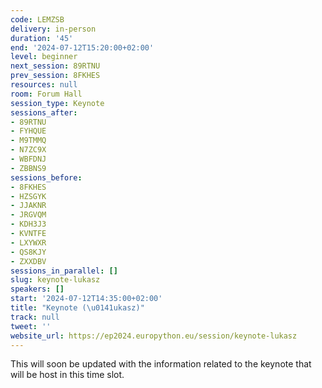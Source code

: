 ```yaml
---
code: LEMZSB
delivery: in-person
duration: '45'
end: '2024-07-12T15:20:00+02:00'
level: beginner
next_session: 89RTNU
prev_session: 8FKHES
resources: null
room: Forum Hall
session_type: Keynote
sessions_after:
- 89RTNU
- FYHQUE
- M9TMMQ
- N7ZC9X
- WBFDNJ
- ZBBNS9
sessions_before:
- 8FKHES
- HZSGYK
- JJAKNR
- JRGVQM
- KDH3J3
- KVNTFE
- LXYWXR
- QS8KJY
- ZXXDBV
sessions_in_parallel: []
slug: keynote-lukasz
speakers: []
start: '2024-07-12T14:35:00+02:00'
title: "Keynote (\u0141ukasz)"
track: null
tweet: ''
website_url: https://ep2024.europython.eu/session/keynote-lukasz
---
```


This will soon be updated with the information related to the keynote that will be host in this time slot.
